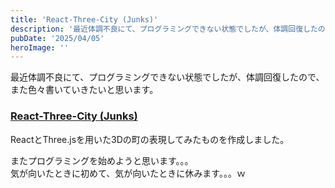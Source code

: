 ```yaml
---
title: 'React-Three-City (Junks)'
description: '最近体調不良にて、プログラミングできない状態でしたが、体調回復したので、また色々書いていきたいと思います。'
pubDate: '2025/04/05'
heroImage: ''
---
```



最近体調不良にて、プログラミングできない状態でしたが、体調回復したので、また色々書いていきたいと思います。

### [React-Three-City (Junks)](https://s20024.github.io/Junks/react-three-city/)

<ImageViewer src="/images/news/20250405-react-three-city/react-three-city.png" alt="ReactThreeCity" client:load />

ReactとThree.jsを用いた3Dの町の表現してみたものを作成しました。

またプログラミングを始めようと思います。。。  
気が向いたときに初めて、気が向いたときに休みます。。。ｗ

